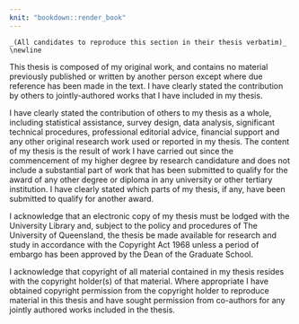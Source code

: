 ```yaml
---
knit: "bookdown::render_book"
---
```


\section*{Declaration by author}
<!--  *************************************************** -->
<!--  Declaration by Author -->
<!--  *************************************************** -->
<!--  This is the DECLARATION BY AUTHOR -->
<!--  All candidates to reproduce this section in their thesis verbatim -->
<!--  DO NOT EDIT! -->
```block

_(All candidates to reproduce this section in their thesis verbatim)_ \newline
```

\noindent
This thesis is composed of my original work, and contains no material previously published or written by another person except where due reference has been made in the text. I have clearly stated the contribution by others to jointly-authored works that I have included in my thesis. \newline

\noindent
I have clearly stated the contribution of others to my thesis as a whole, including statistical assistance, survey design, data analysis, significant technical procedures, professional editorial advice, financial support and any other original research work used or reported in my thesis. The content of my thesis is the result of work I have carried out since the commencement of my higher degree by research candidature and does not include a substantial part of work that has been submitted to qualify for the award of any other degree or diploma in any university or other tertiary institution. I have clearly stated which parts of my thesis, if any, have been submitted to qualify for another award. \newline

\noindent
I acknowledge that an electronic copy of my thesis must be lodged with the University Library and, subject to the policy and procedures of The University of Queensland, the thesis be made available for research and study in accordance with the Copyright Act 1968 unless a period of embargo has been approved by the Dean of the Graduate School. \newline

\noindent
I acknowledge that copyright of all material contained in my thesis resides with the copyright holder(s) of that material. Where appropriate I have obtained copyright permission from the copyright holder to reproduce material in this thesis and have sought permission from co-authors for any jointly authored works included in the thesis.

\clearpage

